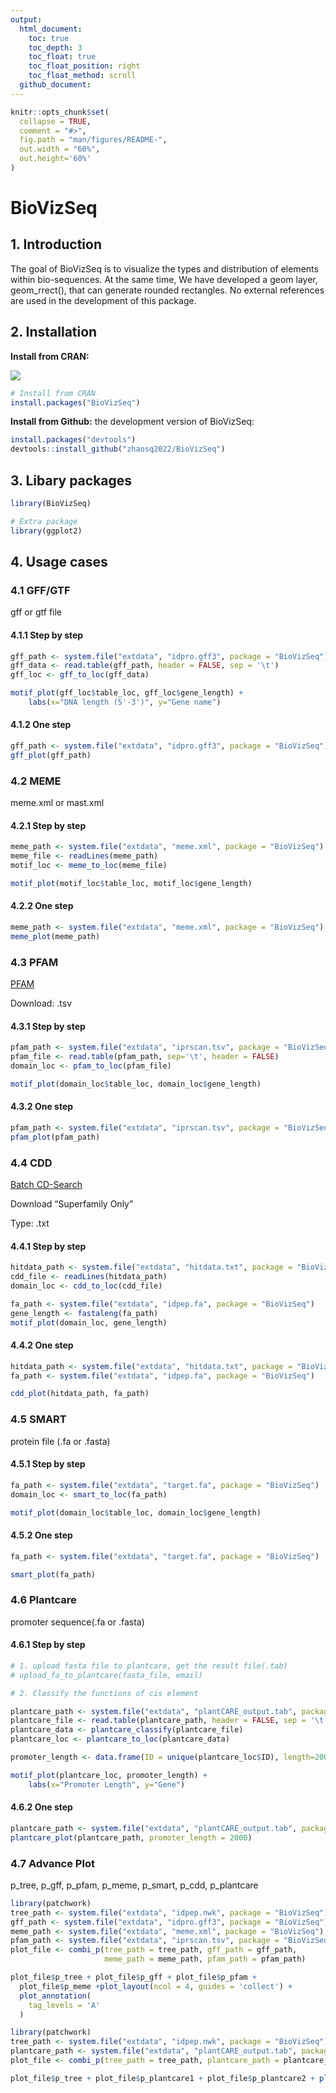 ---
output: 
  html_document:
    toc: true
    toc_depth: 3
    toc_float: true
    toc_float_position: right
    toc_float_method: scroll
  github_document:
---

```{r, include = FALSE}
knitr::opts_chunk$set(
  collapse = TRUE,
  comment = "#>",
  fig.path = "man/figures/README-",
  out.width = "60%",
  out.height='60%'
)
```

# BioVizSeq

## 1. Introduction

The goal of BioVizSeq is to visualize the types and distribution of elements within bio-sequences. At the same time, We have developed a geom layer, geom_rrect(), that can generate rounded rectangles. No external references are used in the development of this package.

## 2. Installation
**Install from CRAN:**

[![](https://cranlogs.r-pkg.org/badges/grand-total/BioVizSeq?color=orange)](https://cran.r-project.org/package=BioVizSeq)
``` r
# Install from CRAN
install.packages("BioVizSeq")
```
**Install from Github:** 
the development version of BioVizSeq:

``` r
install.packages("devtools")
devtools::install_github("zhaosq2022/BioVizSeq")
```

## 3. Libary packages

```{r}
library(BioVizSeq)

# Extra package
library(ggplot2)
```

## 4. Usage cases

### 4.1 GFF/GTF

gff or gtf file

#### 4.1.1 Step by step

```{r gff_step, fig.width=8, fig.height=8}
gff_path <- system.file("extdata", "idpro.gff3", package = "BioVizSeq")
gff_data <- read.table(gff_path, header = FALSE, sep = '\t')
gff_loc <- gff_to_loc(gff_data)

motif_plot(gff_loc$table_loc, gff_loc$gene_length) +
    labs(x="DNA length (5'-3')", y="Gene name")
```

#### 4.1.2 One step

```{r gff_one, fig.width=8, fig.height=8}
gff_path <- system.file("extdata", "idpro.gff3", package = "BioVizSeq")
gff_plot(gff_path)
```

### 4.2 MEME

meme.xml or mast.xml

#### 4.2.1 Step by step

```{r meme_step, fig.width=8, fig.height=8}
meme_path <- system.file("extdata", "meme.xml", package = "BioVizSeq") 
meme_file <- readLines(meme_path)
motif_loc <- meme_to_loc(meme_file)

motif_plot(motif_loc$table_loc, motif_loc$gene_length)
```

#### 4.2.2 One step

```{r meme_one, fig.width=8, fig.height=8}
meme_path <- system.file("extdata", "meme.xml", package = "BioVizSeq")
meme_plot(meme_path)
```

### 4.3 PFAM

[PFAM](https://www.ebi.ac.uk/interpro/search/sequence/)

Download: .tsv

#### 4.3.1 Step by step

```{r pfam_step, fig.width=8, fig.height=8}
pfam_path <- system.file("extdata", "iprscan.tsv", package = "BioVizSeq")
pfam_file <- read.table(pfam_path, sep='\t', header = FALSE)
domain_loc <- pfam_to_loc(pfam_file)

motif_plot(domain_loc$table_loc, domain_loc$gene_length)
```

#### 4.3.2 One step

```{r pfam_one, fig.width=8, fig.height=8}
pfam_path <- system.file("extdata", "iprscan.tsv", package = "BioVizSeq")
pfam_plot(pfam_path)
```

### 4.4 CDD

[Batch CD-Search](https://www.ncbi.nlm.nih.gov/Structure/bwrpsb/bwrpsb.cgi)

Download “Superfamily Only” 

Type: .txt

#### 4.4.1 Step by step

```{r cdd_step, fig.width=8, fig.height=8}
hitdata_path <- system.file("extdata", "hitdata.txt", package = "BioVizSeq")
cdd_file <- readLines(hitdata_path)
domain_loc <- cdd_to_loc(cdd_file)

fa_path <- system.file("extdata", "idpep.fa", package = "BioVizSeq")
gene_length <- fastaleng(fa_path)
motif_plot(domain_loc, gene_length)
```

#### 4.4.2 One step

```{r cdd_one, fig.width=8, fig.height=8}
hitdata_path <- system.file("extdata", "hitdata.txt", package = "BioVizSeq")
fa_path <- system.file("extdata", "idpep.fa", package = "BioVizSeq")

cdd_plot(hitdata_path, fa_path)
```

### 4.5 SMART

protein file (.fa or .fasta)

#### 4.5.1 Step by step

```{r smart_step, fig.width=4, fig.height=4}
fa_path <- system.file("extdata", "target.fa", package = "BioVizSeq")
domain_loc <- smart_to_loc(fa_path)

motif_plot(domain_loc$table_loc, domain_loc$gene_length)
```

#### 4.5.2 One step

```{r smart_one, fig.width=4, fig.height=4}
fa_path <- system.file("extdata", "target.fa", package = "BioVizSeq")

smart_plot(fa_path)
```


### 4.6 Plantcare

promoter sequence(.fa or .fasta)

#### 4.6.1 Step by step


```{r plantcare_step, fig.width=8, fig.height=8}
# 1. upload fasta file to plantcare, get the result file(.tab)
# upload_fa_to_plantcare(fasta_file, email)

# 2. Classify the functions of cis element

plantcare_path <- system.file("extdata", "plantCARE_output.tab", package = "BioVizSeq") 
plantcare_file <- read.table(plantcare_path, header = FALSE, sep = '\t', quote="")
plantcare_data <- plantcare_classify(plantcare_file)
plantcare_loc <- plantcare_to_loc(plantcare_data)

promoter_length <- data.frame(ID = unique(plantcare_loc$ID), length=2000)

motif_plot(plantcare_loc, promoter_length) +
    labs(x="Promoter Length", y="Gene")

```

#### 4.6.2 One step

```{r plantcare_one, fig.width=8, fig.height=8}
plantcare_path <- system.file("extdata", "plantCARE_output.tab", package = "BioVizSeq") 
plantcare_plot(plantcare_path, promoter_length = 2000)
```


### 4.7 Advance Plot
p_tree, p_gff, p_pfam, p_meme, p_smart, p_cdd, p_plantcare

```{r adv_plot, fig.width=10, fig.height=10}
library(patchwork)
tree_path <- system.file("extdata", "idpep.nwk", package = "BioVizSeq")
gff_path <- system.file("extdata", "idpro.gff3", package = "BioVizSeq")
meme_path <- system.file("extdata", "meme.xml", package = "BioVizSeq")
pfam_path <- system.file("extdata", "iprscan.tsv", package = "BioVizSeq")
plot_file <- combi_p(tree_path = tree_path, gff_path = gff_path,
                     meme_path = meme_path, pfam_path = pfam_path)

plot_file$p_tree + plot_file$p_gff + plot_file$p_pfam +
  plot_file$p_meme +plot_layout(ncol = 4, guides = 'collect') +
  plot_annotation(
    tag_levels = 'A'
  )
```

```{r adv_plantcare, fig.width=12, fig.height=10}
library(patchwork)
tree_path <- system.file("extdata", "idpep.nwk", package = "BioVizSeq")
plantcare_path <- system.file("extdata", "plantCARE_output.tab", package = "BioVizSeq") 
plot_file <- combi_p(tree_path = tree_path, plantcare_path = plantcare_path, promoter_length = 2000)

plot_file$p_tree + plot_file$p_plantcare1 + plot_file$p_plantcare2 + plot_layout(ncol = 3, guides = 'collect', widths = c(1, 3, 1)) + plot_annotation( tag_levels = 'A' )
```
